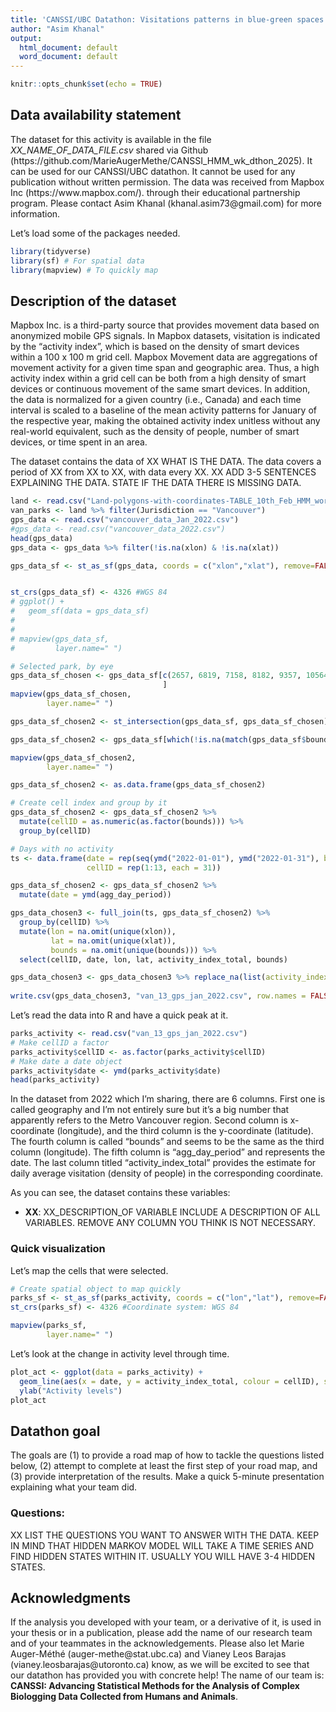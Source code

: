 ```yaml
---
title: 'CANSSI/UBC Datathon: Visitations patterns in blue-green spaces '
author: "Asim Khanal"
output:
  html_document: default
  word_document: default
---
```


```r
knitr::opts_chunk$set(echo = TRUE)
```

## Data availability statement

The dataset for this activity is available in the file *XX_NAME_OF_DATA_FILE.csv* shared via Github (https://github.com/MarieAugerMethe/CANSSI_HMM_wk_dthon_2025). It can be used for our CANSSI/UBC datathon. It cannot be used for any publication without written permission. The data was received from Mapbox Inc (https://www.mapbox.com/). through their educational partnership program. Please contact Asim Khanal (khanal.asim73\@gmail.com) for more information. 

Let's load some of the packages needed.

```r
library(tidyverse)
library(sf) # For spatial data
library(mapview) # To quickly map
```


## Description of the dataset

Mapbox Inc. is a third-party source that provides movement data based on anonymized mobile GPS signals. In Mapbox datasets, visitation is indicated by the “activity index”, which is based on the density of smart devices within a 100 x 100 m grid cell. Mapbox Movement data are aggregations of movement activity for a given time span and geographic area. Thus, a high activity index within a grid cell can be both from a high density of smart devices or continuous movement of the same smart devices. In addition, the data is normalized for a given country (i.e., Canada) and each time interval is scaled to a baseline of the mean activity patterns for January of the respective year, making the obtained activity index unitless without any real-world equivalent, such as the density of people, number of smart devices, or time spent in an area.

The dataset contains the data of XX WHAT IS THE DATA. The data covers a period of XX from XX to XX, with data every XX. XX ADD 3-5 SENTENCES EXPLAINING THE DATA. STATE IF THE DATA THERE IS MISSING DATA.


```r

land <- read.csv("Land-polygons-with-coordinates-TABLE_10th_Feb_HMM_workshop.csv")
van_parks <- land %>% filter(Jurisdiction == "Vancouver")
gps_data <- read.csv("vancouver_data_Jan_2022.csv")
#gps_data <- read.csv("vancouver_data_2022.csv")
head(gps_data)
gps_data <- gps_data %>% filter(!is.na(xlon) & !is.na(xlat))

gps_data_sf <- st_as_sf(gps_data, coords = c("xlon","xlat"), remove=FALSE)


st_crs(gps_data_sf) <- 4326 #WGS 84
# ggplot() +
#   geom_sf(data = gps_data_sf)
# 
# 
# mapview(gps_data_sf,
#         layer.name=" ")

# Selected park, by eye
gps_data_sf_chosen <- gps_data_sf[c(2657, 6819, 7158, 8182, 9357, 10564, 11054, 19219, 21988, 23052, 23884, 24354, 27842),
                                  ]
mapview(gps_data_sf_chosen,
        layer.name=" ")

gps_data_sf_chosen2 <- st_intersection(gps_data_sf, gps_data_sf_chosen)

gps_data_sf_chosen2 <- gps_data_sf[which(!is.na(match(gps_data_sf$bounds, gps_data_sf_chosen$bounds))),]

mapview(gps_data_sf_chosen2,
        layer.name=" ")

gps_data_sf_chosen2 <- as.data.frame(gps_data_sf_chosen2)

# Create cell index and group by it
gps_data_sf_chosen2 <- gps_data_sf_chosen2 %>% 
  mutate(cellID = as.numeric(as.factor(bounds))) %>%
  group_by(cellID)

# Days with no activity
ts <- data.frame(date = rep(seq(ymd("2022-01-01"), ymd("2022-01-31"), by="day"), 13),
                 cellID = rep(1:13, each = 31))

gps_data_sf_chosen2 <- gps_data_sf_chosen2 %>%
  mutate(date = ymd(agg_day_period)) 

gps_data_chosen3 <- full_join(ts, gps_data_sf_chosen2) %>%
  group_by(cellID) %>%
  mutate(lon = na.omit(unique(xlon)),
         lat = na.omit(unique(xlat)),
         bounds = na.omit(unique(bounds))) %>%
  select(cellID, date, lon, lat, activity_index_total, bounds)

gps_data_chosen3 <- gps_data_chosen3 %>% replace_na(list(activity_index_total = 0))
  
write.csv(gps_data_chosen3, "van_13_gps_jan_2022.csv", row.names = FALSE)

```



Let's read the data into R and have a quick peak at it.

```r
parks_activity <- read.csv("van_13_gps_jan_2022.csv")
# Make cellID a factor
parks_activity$cellID <- as.factor(parks_activity$cellID)
# Make date a date object
parks_activity$date <- ymd(parks_activity$date)
head(parks_activity)
```



In the dataset from 2022 which I’m sharing, there are 6 columns. First one is called geography and I’m not entirely sure but it’s a big number that apparently refers to the Metro Vancouver region. Second column is x-coordinate (longitude), and the third column is the y-coordinate (latitude). The fourth column is called “bounds” and seems to be the same as the third column (longitude). The fifth column is “agg_day_period” and represents the date. The last column titled “activity_index_total” provides the estimate for daily average visitation (density of people) in the corresponding coordinate.

As you can see, the dataset contains these variables:



- **XX**: XX_DESCRIPTION_OF VARIABLE
INCLUDE A DESCRIPTION OF ALL VARIABLES. REMOVE ANY COLUMN YOU THINK IS NOT NECESSARY.

### Quick visualization

Let's map the cells that were selected.

```r
# Create spatial object to map quickly
parks_sf <- st_as_sf(parks_activity, coords = c("lon","lat"), remove=FALSE)
st_crs(parks_sf) <- 4326 #Coordinate system: WGS 84

mapview(parks_sf,
        layer.name=" ")

```

Let's look at the change in activity level through time.

```r
plot_act <- ggplot(data = parks_activity) +
  geom_line(aes(x = date, y = activity_index_total, colour = cellID), size = 1) +
  ylab("Activity levels")
plot_act
```


## Datathon goal

The goals are (1) to provide a road map of how to tackle the questions listed below, (2) attempt to complete at least the first step of your road map, and (3) provide interpretation of the results. Make a quick 5-minute presentation explaining what your team did.

### Questions:

XX LIST THE QUESTIONS YOU WANT TO ANSWER WITH THE DATA. KEEP IN MIND THAT HIDDEN MARKOV MODEL WILL TAKE A TIME SERIES AND FIND HIDDEN STATES WITHIN IT. USUALLY YOU WILL HAVE 3-4 HIDDEN STATES.

## Acknowledgments

If the analysis you developed with your team,  or a derivative of it, is used in your thesis or in a publication, please add the name of our research team and of your teammates in the acknowledgements. Please also let Marie Auger-Méthé (auger-methe@stat.ubc.ca) and Vianey Leos Barajas (vianey.leosbarajas@utoronto.ca) know, as we will be excited to see that our datathon has provided you with concrete help! The name of our team is: **CANSSI: Advancing Statistical Methods for the Analysis of Complex Biologging Data Collected from Humans and Animals**.


